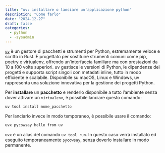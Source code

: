 ```yaml
---
title: "uv: installare o lanciare un'applicazione python"
description: "Come farlo"
date: "2024-12-27"
draft: false
categories:
  - python
  - -sysadmin
---
```


[`uv`](https://github.com/astral-sh/uv) è un gestore di pacchetti e strumenti per Python, estremamente veloce e scritto in Rust. È progettato per sostituire strumenti comuni come pip, poetry e virtualenv, offrendo un'interfaccia familiare ma con prestazioni da 10 a 100 volte superiori. uv gestisce le versioni di Python, le dipendenze dei progetti e supporta script singoli con metadati inline, tutto in modo efficiente e scalabile. Disponibile su macOS, Linux e Windows, uv rappresenta una soluzione innovativa per la gestione dei progetti Python.

Per **installare** un **pacchetto** e renderlo disponibile a tutto l'ambiente senza dover attivare un `virtualenv`, è possibile lanciare questo comando:

```bash
uv tool install nome_pacchetto
```

Per lanciarlo invece in modo temporaneo, è possibile usare il comando:

```bash
uvx pycowsay hello from uv
```

`uvx` è un alias del comando `uv tool run`. In questo caso verrà installato ed eseguito temporaneamente `pycowsay`, senza doverlo installare in modo permanente.
